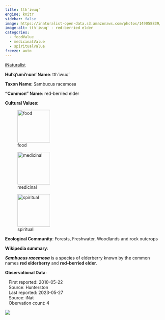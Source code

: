 ```yaml
---
title: tth'iwuq'
engine: knitr
sidebar: false
image: https://inaturalist-open-data.s3.amazonaws.com/photos/149058839/medium.jpeg
image-alt: tth'iwuq' - red-berried elder
categories:
  - foodValue
  - medicinalValue
  - spiritualValue
freeze: auto
---
```


<div role="img" class="imerss-photo" style="background-image: url(https://inaturalist-open-data.s3.amazonaws.com/photos/149058839/medium.jpeg)" 
 alt="tth'iwuq' - red-berried elder">
 <a href="https://www.inaturalist.org/taxa/57824" target="_blank" class="taxonDisplay-iNat-extern">iNaturalist<span class="external-link"></span></a>
</div>

**Hul'q'umi'num' Name**: tth'iwuq'



**Taxon Name**: Sambucus racemosa

**"Common" Name**: red-berried elder

**Cultural Values**:

:::{layout-nrow=1}
![food](/files/food.svg){width=106px}

![medicinal](/files/medicinal.svg){width=106px}

![spiritual](/files/spiritual.svg){width=106px}
:::

**Ecological Community**: Forests, Freshwater, Woodlands and rock outcrops

**Wikipedia summary**:
<p class="mw-empty-elt">
</p>

<p><i><b>Sambucus racemosa</b></i> is a species of elderberry known by the common names <b>red elderberry</b> and <b>red-berried elder</b>.

**Observational Data**:

|    First reported: 2010-05-22

|    Source: Hunterston

|    Last reported: 2023-05-27

|    Source: iNat

|    Obervation count: 4

![](community_dist.png)
